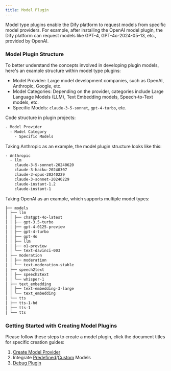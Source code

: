 ```yaml
---
title: Model Plugin
---
```



Model type plugins enable the Dify platform to request models from specific model providers. For example, after installing the OpenAI model plugin, the Dify platform can request models like GPT-4, GPT-4o-2024-05-13, etc., provided by OpenAI.

### **Model Plugin Structure**

To better understand the concepts involved in developing plugin models, here's an example structure within model type plugins:

* Model Provider: Large model development companies, such as OpenAI, Anthropic, Google, etc.
* Model Categories: Depending on the provider, categories include Large Language Models (LLM), Text Embedding models, Speech-to-Text models, etc.
* Specific Models: `claude-3-5-sonnet`, `gpt-4-turbo`, etc.

Code structure in plugin projects:

```bash
- Model Provider
  - Model Category
    - Specific Models
```

Taking Anthropic as an example, the model plugin structure looks like this:

```bash
- Anthropic
  - llm
    claude-3-5-sonnet-20240620
    claude-3-haiku-20240307
    claude-3-opus-20240229
    claude-3-sonnet-20240229
    claude-instant-1.2
    claude-instant-1
```

Taking OpenAI as an example, which supports multiple model types:

```bash
├── models
│ ├── llm
│ │ ├── chatgpt-4o-latest
│ │ ├── gpt-3.5-turbo
│ │ ├── gpt-4-0125-preview
│ │ ├── gpt-4-turbo
│ │ ├── gpt-4o
│ │ ├── llm
│ │ ├── o1-preview
│ │ └── text-davinci-003
│ ├── moderation
│ │ ├── moderation
│ │ └── text-moderation-stable
│ ├── speech2text
│ │ ├── speech2text
│ │ └── whisper-1
│ ├── text_embedding
│ │ ├── text-embedding-3-large
│ │ └── text_embedding
│ └── tts
│ ├── tts-1-hd
│ ├── tts-1
│ └── tts
```

### **Getting Started with Creating Model Plugins**

Please follow these steps to create a model plugin, click the document titles for specific creation guides:

1. [Create Model Provider](/en/plugins/quick-start/develop-plugins/model-plugin/create-model-providers)
2. Integrate [Predefined](/en/guides/model-configuration/predefined-model)/[Custom](/en/guides/model-configuration/customizable-model) Models
3. [Debug Plugin](/en/plugins/quick-start/debug-plugin)
